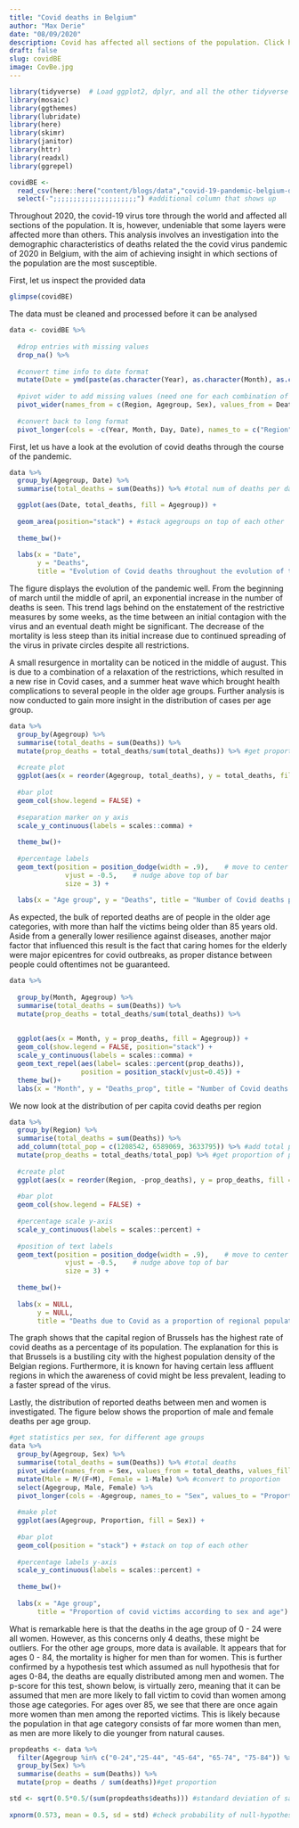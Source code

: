 ```yaml
---
title: "Covid deaths in Belgium"
author: "Max Derie"
date: "08/09/2020"
description: Covid has affected all sections of the population. Click here to learn more about the demographic and geographic distribution of covid-related deaths in Belgium
draft: false
slug: covidBE
image: CovBe.jpg
---
```


```r
library(tidyverse)  # Load ggplot2, dplyr, and all the other tidyverse packages
library(mosaic)
library(ggthemes)
library(lubridate)
library(here)
library(skimr)
library(janitor)
library(httr)
library(readxl)
library(ggrepel)
```


```r

covidBE <- 
  read_csv(here::here("content/blogs/data","covid-19-pandemic-belgium-deaths-agesexdate.csv")) %>% 
  select(-";;;;;;;;;;;;;;;;;;;;;") #additional column that shows up

```
Throughout 2020, the covid-19 virus tore through the world and affected all sections of the population. It is, however, undeniable that some layers were affected more than others. This analysis involves an investigation into the demographic characteristics of deaths related the the covid virus pandemic of 2020 in Belgium, with the aim of achieving insight in which sections of the population are the most susceptible.

First, let us inspect the provided data
```r
glimpse(covidBE)
```

The data must be cleaned and processed before it can be analysed
```r
data <- covidBE %>%
  
  #drop entries with missing values
  drop_na() %>%  
  
  #convert time info to date format
  mutate(Date = ymd(paste(as.character(Year), as.character(Month), as.character(Day)))) %>% 
  
  #pivot wider to add missing values (need one for each combination of sex, region, age group and date)
  pivot_wider(names_from = c(Region, Agegroup, Sex), values_from = Deaths, values_fill = 0) %>% 
  
  #convert back to long format
  pivot_longer(cols = -c(Year, Month, Day, Date), names_to = c("Region", "Agegroup", "Sex"), names_sep = "_", values_to = "Deaths") 
```

First, let us have a look at the evolution of covid deaths through the course of the pandemic. 
```r

data %>% 
  group_by(Agegroup, Date) %>% 
  summarise(total_deaths = sum(Deaths)) %>% #total num of deaths per day per agegroup

  ggplot(aes(Date, total_deaths, fill = Agegroup)) +
  
  geom_area(position="stack") + #stack agegroups on top of each other
  
  theme_bw()+
  
  labs(x = "Date", 
       y = "Deaths", 
       title = "Evolution of Covid deaths throughout the evolution of the pandemic")
```

The figure displays the evolution of the pandemic well. From the beginning of march until the middle of april, an exponential increase in the number of deaths is seen. This trend lags behind on the enstatement of the restrictive measures by some weeks, as the time between an initial contagion with the virus and an eventual death might be significant. The decrease of the mortality is less steep than its initial increase due to continued spreading of the virus in private circles despite all restrictions. 

A small resurgence in mortality can be noticed in the middle of august. This is due to a combination of a relaxation of the restrictions, which resulted in a new rise in Covid cases, and a summer heat wave which brought health complications to several people in the older age groups. Further analysis is now conducted to gain more insight in the distribution of cases per age group.  

```r
data %>% 
  group_by(Agegroup) %>% 
  summarise(total_deaths = sum(Deaths)) %>%
  mutate(prop_deaths = total_deaths/sum(total_deaths)) %>% #get proportion of deaths
  
  #create plot
  ggplot(aes(x = reorder(Agegroup, total_deaths), y = total_deaths, fill = Agegroup, label = scales::percent(prop_deaths))) + 
  
  #bar plot
  geom_col(show.legend = FALSE) + 
  
  #separation marker on y axis
  scale_y_continuous(labels = scales::comma) +
  
  theme_bw()+
  
  #percentage labels
  geom_text(position = position_dodge(width = .9),    # move to center of bars
              vjust = -0.5,    # nudge above top of bar
              size = 3) + 
  
  labs(x = "Age group", y = "Deaths", title = "Number of Covid deaths per age group")
```

As expected, the bulk of reported deaths are of people in the older age categories, with more than half the victims being older than 85 years old. Aside from a generally lower resilience against diseases, another major factor that influenced this result is the fact that caring homes for the elderly were major epicentres for covid outbreaks, as proper distance between people could oftentimes not be guaranteed.

```r
data %>% 
  
  group_by(Month, Agegroup) %>% 
  summarise(total_deaths = sum(Deaths)) %>%
  mutate(prop_deaths = total_deaths/sum(total_deaths)) %>% 
  
  
  ggplot(aes(x = Month, y = prop_deaths, fill = Agegroup)) + 
  geom_col(show.legend = FALSE, position="stack") + 
  scale_y_continuous(labels = scales::comma) +
  geom_text_repel(aes(label= scales::percent(prop_deaths)),
                  position = position_stack(vjust=0.45)) + 
  theme_bw()+
  labs(x = "Month", y = "Deaths_prop", title = "Number of Covid deaths per age group per month")
```

We now look at the distribution of per capita covid deaths per region
```r
data %>% 
  group_by(Region) %>% 
  summarise(total_deaths = sum(Deaths)) %>% 
  add_column(total_pop = c(1208542, 6589069, 3633795)) %>% #add total population in each region
  mutate(prop_deaths = total_deaths/total_pop) %>% #get proportion of people that died
  
  #create plot
  ggplot(aes(x = reorder(Region, -prop_deaths), y = prop_deaths, fill = Region, label = scales::percent(prop_deaths))) + 
  
  #bar plot
  geom_col(show.legend = FALSE) + 
  
  #percentage scale y-axis
  scale_y_continuous(labels = scales::percent) +
  
  #position of text labels
  geom_text(position = position_dodge(width = .9),    # move to center of bars
              vjust = -0.5,    # nudge above top of bar
              size = 3) + 
  
  theme_bw()+
  
  labs(x = NULL, 
       y = NULL, 
       title = "Deaths due to Covid as a proportion of regional population")

```


The graph shows that the capital region of Brussels has the highest rate of covid deaths as a percentage of its population. The explanation for this is that Brussels is a bustiling city with the highest population density of the Belgian regions. Furthermore, it is known for having certain less affluent regions in which the awareness of covid might be less prevalent, leading to a faster spread of the virus.

Lastly, the distribution of reported deaths between men and women is investigated. The figure below shows the proportion of male and female deaths per age group.
```r

#get statistics per sex, for different age groups
data %>% 
  group_by(Agegroup, Sex) %>% 
  summarise(total_deaths = sum(Deaths)) %>% #total deaths
  pivot_wider(names_from = Sex, values_from = total_deaths, values_fill = 0) %>% #fill in missing values by 0 deaths
  mutate(Male = M/(F+M), Female = 1-Male) %>% #convert to proportion
  select(Agegroup, Male, Female) %>% 
  pivot_longer(cols = -Agegroup, names_to = "Sex", values_to = "Proportion") %>% #back to long format
  
  #make plot
  ggplot(aes(Agegroup, Proportion, fill = Sex)) +
  
  #bar plot
  geom_col(position = "stack") + #stack on top of each other
  
  #percentage labels y-axis
  scale_y_continuous(labels = scales::percent) +
  
  theme_bw()+
  
  labs(x = "Age group",
       title = "Proportion of covid victims according to sex and age")
```

What is remarkable here is that the deaths in the age group of 0 - 24 were all women. However, as this concerns only 4 deaths, these might be outliers. For the other age groups, more data is available. It appears that for ages 0 - 84, the mortality is higher for men than for women. This is further confirmed by a hypothesis test which assumed as null hypothesis that for ages 0-84, the deaths are equally distributed among men and women. The p-score for this test, shown below, is virtually zero, meaning that it can be assumed that men are more likely to fall victim to covid than women among those age categories. For ages over 85, we see that there are once again more women than men among the reported victims. This is likely because the population in that age category consists of far more women than men, as men are more likely to die younger from natural causes.

```r
propdeaths <- data %>% 
  filter(Agegroup %in% c("0-24","25-44", "45-64", "65-74", "75-84")) %>% 
  group_by(Sex) %>% 
  summarise(deaths = sum(Deaths)) %>% 
  mutate(prop = deaths / sum(deaths))#get proportion
```


```r
std <- sqrt(0.5*0.5/(sum(propdeaths$deaths))) #standard deviation of sample
 
xpnorm(0.573, mean = 0.5, sd = std) #check probability of null-hypothesis
```

